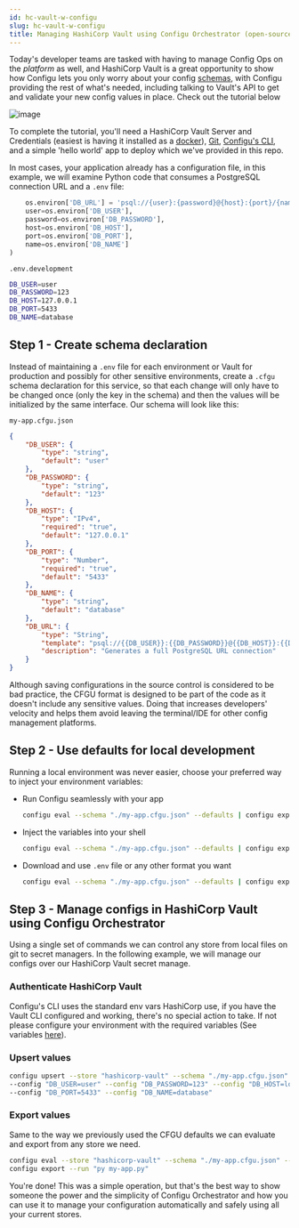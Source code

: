 ```yaml
---
id: hc-vault-w-configu
slug: hc-vault-w-configu
title: Managing HashiCorp Vault using Configu Orchestrator (open-source)
---
```


Today's developer teams are tasked with having to manage Config Ops on the _platform_ as well,
and HashiCorp Vault is a great opportunity to show how Configu lets you only worry about your config
[schemas](/config-schema), with Configu providing the rest of what's needed, including talking
to Vault's API to get and validate your new config values in place. Check out the tutorial below

![image](./img/vault-diagram.png)

To complete the tutorial, you'll need a HashiCorp Vault Server and Credentials (easiest is having it installed as a [docker](https://github.com/hashicorp/docker-vault)), [Git](https://git-scm.com/book/en/v2/Getting-Started-Installing-Git), [Configu's CLI](/cli-setup),
and a simple 'hello world' app to deploy which we've provided in this repo.

In most cases, your application already has a configuration file, in this example, we will examine Python code that consumes a PostgreSQL connection URL and a `.env` file:

```python
    os.environ['DB_URL'] = 'psql://{user}:{password}@{host}:{port}/{name}'.format(
    user=os.environ['DB_USER'],
    password=os.environ['DB_PASSWORD'],
    host=os.environ['DB_HOST'],
    port=os.environ['DB_PORT'],
    name=os.environ['DB_NAME']
)
```
`.env.development`
```bash
DB_USER=user
DB_PASSWORD=123
DB_HOST=127.0.0.1
DB_PORT=5433
DB_NAME=database
```

## Step 1 - Create schema declaration

Instead of maintaining a `.env` file for each environment or Vault for production and possibly for other sensitive environments, 
create a `.cfgu` schema declaration for this service, so that each change will only have to be changed once (only the key in the schema) and then the values will be initialized by the same interface.
Our schema will look like this:

`my-app.cfgu.json`
```json
{
    "DB_USER": {
        "type": "string",
        "default": "user"
    },
    "DB_PASSWORD": {
        "type": "string",
        "default": "123"
    },
    "DB_HOST": {
        "type": "IPv4",
        "required": "true",
        "default": "127.0.0.1"
    },
    "DB_PORT": {
        "type": "Number",
        "required": "true",
        "default": "5433"
    },
    "DB_NAME": {
        "type": "string",
        "default": "database"
    },
    "DB_URL": {
        "type": "String",
        "template": "psql://{{DB_USER}}:{{DB_PASSWORD}}@{{DB_HOST}}:{{DB_PORT}}/{{DB_NAME}}",
        "description": "Generates a full PostgreSQL URL connection"
    }
}
```

Although saving configurations in the source control is considered to be bad practice, the CFGU format is designed to be part of the code as it doesn't include any sensitive values.
Doing that increases developers' velocity and helps them avoid leaving the terminal/IDE for other config management platforms.

## Step 2 - Use defaults for local development

Running a local environment was never easier, choose your preferred way to inject your environment variables:
- Run Configu seamlessly with your app
    ```bash
    configu eval --schema "./my-app.cfgu.json" --defaults | configu export --run "py my-app.py"
    ```

- Inject the variables into your shell
    ```bash
    configu eval --schema "./my-app.cfgu.json" --defaults | configu export --source
    ```

- Download and use `.env` file or any other format you want
    ```bash
    configu eval --schema "./my-app.cfgu.json" --defaults | configu export --format "Dotenv" > .env.development
    ```

## Step 3 - Manage configs in HashiCorp Vault using Configu Orchestrator

Using a single set of commands we can control any store from local files on git to secret managers.
In the following example, we will manage our configs over our HashiCorp Vault secret manage.

### Authenticate HashiCorp Vault

Configu's CLI uses the standard env vars HashiCorp use, if you have the Vault CLI configured and working, there's no special action to take.
If not please configure your environment with the required variables (See variables [here](https://github.com/hashicorp/vault/blob/api/v1.0.4/api/client.go#L28)).

### Upsert values

```bash
configu upsert --store "hashicorp-vault" --schema "./my-app.cfgu.json" --set "prod" \
--config "DB_USER=user" --config "DB_PASSWORD=123" --config "DB_HOST=localhots" \
--config "DB_PORT=5433" --config "DB_NAME=database"
```

### Export values

Same to the way we previously used the CFGU defaults we can evaluate and export from any store we need.

```bash
configu eval --store "hashicorp-vault" --schema "./my-app.cfgu.json" --set "prod" |\
configu export --run "py my-app.py"
```

You're done! This was a simple operation, but that's the best way to show someone the power and the simplicity of Configu Orchestrator and how you can use it to manage your configuration automatically and safely using all your current stores.

